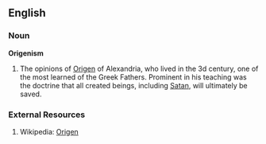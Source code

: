 ==English==
===Noun===
'''Origenism'''
#The opinions of [[Origen]] of Alexandria, who lived in the 3d century, one of the most learned of the Greek Fathers. Prominent in his teaching was the doctrine that all created beings, including [[Satan]], will ultimately be saved.

===External Resources===
#Wikipedia: [[w:Origen|Origen]]
